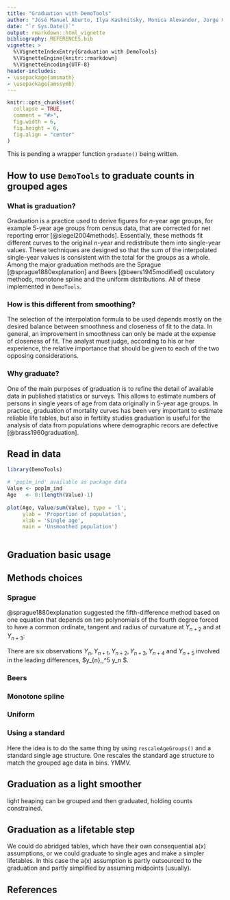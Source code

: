 ```yaml
---
title: "Graduation with DemoTools"
author: "José Manuel Aburto, Ilya Kashnitsky, Monica Alexander, Jorge Cimentada, Tim Riffe"
date: "`r Sys.Date()`"
output: rmarkdown::html_vignette
bibliography: REFERENCES.bib
vignette: >
  %\VignetteIndexEntry{Graduation with DemoTools}
  %\VignetteEngine{knitr::rmarkdown}
  %\VignetteEncoding{UTF-8}
header-includes:
- \usepackage{amsmath}
- \usepackage{amssymb}
---
```



```r
knitr::opts_chunk$set(
  collapse = TRUE,
  comment = "#>",
  fig.width = 6, 
  fig.height = 6,
  fig.align = "center"
)

```

This is pending a wrapper function `graduate()` being written.

## How to use `DemoTools` to graduate counts in grouped ages

### What is graduation?
Graduation is a practice used to derive figures for _n_-year age groups, for example 5-year age groups from census data, that are corrected for net reporting error [@siegel2004methods]. Essentially, these methods fit different curves to the original  _n_-year and redistribute them into single-year values. These techniques are designed so that the sum of the interpolated single-year values is consistent with the total for the groups as a whole. Among the major graduation methods are the Sprague [@sprague1880explanation] and Beers [@beers1945modified] osculatory methods, monotone spline and the uniform distributions. All of these implemented in `DemoTools`.

### How is this different from smoothing?
The selection of the interpolation formula to be used depends mostly on the desired balance between smoothness and closeness of fit to the data. In general, an improvement
in smoothness can only be made at the expense of closeness of fit. The analyst must judge, according to his or her experience, the relative importance that should be given to each of the two opposing considerations. 


### Why graduate?
One of the main purposes of graduation is to refine the detail of available data in published statistics or surveys. This allows to estimate numbers of persons in single years of age from data originally in 5-year age groups. In practice, graduation of mortality curves has been very important to estimate reliable life tables, but also in fertility studies graduation is useful for the analysis of data from populations where demographic recors are defective [@brass1960graduation].


## Read in data
```r
library(DemoTools)

# 'pop1m_ind' available as package data
Value <- pop1m_ind
Age   <- 0:(length(Value)-1)
  
plot(Age, Value/sum(Value), type = 'l',
     ylab = 'Proportion of population',
     xlab = 'Single age',
     main = 'Unsmoothed population') 
  
```

## Graduation basic usage

## Methods choices

### Sprague
@sprague1880explanation suggested the fifth-difference method based on one equation that depends on two polynomials of the fourth degree forced to have a common ordinate, tangent and radius of curvature at $Y_{n+2}$ and at $Y_{n+3}$:

\begin{equation*}
y_{n+2+x} = \frac{(x+2)}{1!}\Delta y_n +
\frac{(x+2)(x+1)}{2!}\Delta y^2_n +
\frac{(x+2)(x+1)x}{3!}\Delta y^3_n +
\frac{(x+2)(x+1)(x-1)x}{4!}\Delta y^4_n +
\frac{x^3(x-1)(5x-7)}{4!}\Delta y^5_n 
\end{equation*}

There are six observations $Y_{n},Y_{n+1},Y_{n+2},Y_{n+3},Y_{n+4}$ and $Y_{n+5}$ involved in the leading differences, $\Delta y_{n},\dots,\Delta^5 y_n $. 

### Beers

### Monotone spline

### Uniform

### Using a standard
Here the idea is to do the same thing by using `rescaleAgeGroups()` and a standard single age structure. One rescales the standard age structure to match the grouped age data in bins. YMMV.

## Graduation as a light smoother
light heaping can be grouped and then graduated, holding counts constrained.

## Graduation as a lifetable step
We could do abridged tables, which have their own consequential a(x) assumptions, or we could graduate to single ages and make a simpler lifetables. In this case the a(x) assumption is partly outsourced to the graduation and partly simplified by assuming midpoints (usually).

## References
